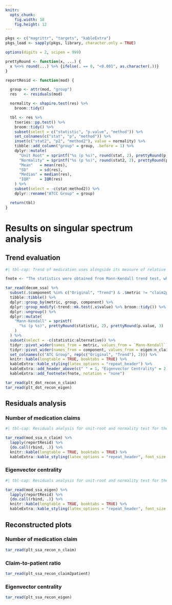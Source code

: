 ```yaml
---
knitr:
  opts_chunk:
    fig.width: 18
    fig.height: 12
---
```


```r

pkgs <- c("magrittr", "targets", "kableExtra")
pkgs_load <- sapply(pkgs, library, character.only = TRUE)

options(digits = 2, scipen = 999)

prettyRound <- function(x, ...) {
  x %<>% round(...) %>% {ifelse(. == 0, "<0.001", as.character(.))}
}

reportResid <- function(mod) {

  group <- attr(mod, "group")
  res   <- residuals(mod)

  normality <- shapiro.test(res) %>%
    broom::tidy()

  tbl <- res %>%
    tseries::pp.test() %>%
    broom::tidy() %>%
    subset(select = c("statistic", "p.value", "method")) %>%
    set_colnames(c("stat", "p", "method")) %>%
    inset(c("stat2", "p2", "method2"), value = normality) %>%
    tibble::add_column("group" = group, .before = 1) %>%
    dplyr::mutate(
      "Unit Root" = sprintf("%s (p %s)", round(stat, 2), prettyRound(p, 3)),
      "Normality" = sprintf("%s (p %s)", round(stat2, 2), prettyRound(p2, 3)),
      "Mean"   = mean(res),
      "SD"     = sd(res),
      "Median" = median(res),
      "IQR"    = IQR(res)
    ) %>%
    subset(select = -c(stat:method2)) %>%
    dplyr::rename("ATCC Group" = group)

  return(tbl)
}

```

\normalpapersize

# Results on singular spectrum analysis {#sec-spectral}

## Trend evaluation

```r
#| tbl-cap: Trend of medication uses alongside its measure of relative importance

fnote <- "The statistics were obtained from Mann-Kendall trend test, where positive result signifies a positive slope"

tar_read(decom_ssa) %>%
  subset(.$component %in% c("Original", "Trend") & .$metric != "claim2patient") %>%
  tibble::tibble() %>%
  dplyr::group_by(metric, group, component) %>%
  dplyr::group_modify(~trend::mk.test(.x$value) %>% broom::tidy()) %>%
  dplyr::ungroup() %>%
  dplyr::mutate(
    "Mann-Kendall" = sprintf(
      "%s (p %s)", prettyRound(statistic, 2), prettyRound(p.value, 3)
    )
  ) %>%
  subset(select = -c(statistic:alternative)) %>%
  tidyr::pivot_wider(names_from = metric, values_from = `Mann-Kendall`) %>%
  tidyr::pivot_wider(names_from = component, values_from = eigen:n_claim) %>%
  set_colnames(c("ATC Group", rep(c("Original", "Trend"), 2))) %>%
  knitr::kable(longtable = TRUE, booktabs = TRUE) %>%
  kableExtra::kable_styling(latex_options = "repeat_header") %>%
  kableExtra::add_header_above(c(" " = 1, "Eigenvector Centrality" = 2, "Medication Claims" = 2)) %>%
  kableExtra::add_footnote(fnote, notation = "none")

```

\uselandscape

```r

tar_read(plt_dot_recon_n_claim)
tar_read(plt_dot_recon_eigen)

```

\normalpapersize

## Residuals analysis

### Number of medication claims

```r
#| tbl-cap: Residuals analysis for unit-root and normality test for the decomposition model of number of claims

tar_read(mod_ssa_n_claim) %>%
  lapply(reportResid) %>%
  {do.call(rbind, .)} %>%
  knitr::kable(longtable = TRUE, booktabs = TRUE) %>%
  kableExtra::kable_styling(latex_options = "repeat_header", font_size = 8)

```

### Eigenvector centrality

```r
#| tbl-cap: Residuals analysis for unit-root and normality test for the decomposition model of relative importance

tar_read(mod_ssa_eigen) %>%
  lapply(reportResid) %>%
  {do.call(rbind, .)} %>%
  knitr::kable(longtable = TRUE, booktabs = TRUE) %>%
  kableExtra::kable_styling(latex_options = "repeat_header", font_size = 8)

```

\uselandscape

## Reconstructed plots {#sec-recon}

### Number of medication claim

```r

tar_read(plt_ssa_recon_n_claim)

```

::: {.content-visible when-profile="spectral"}

### Claim-to-patient ratio

```r

tar_read(plt_ssa_recon_claim2patient)

```

:::

### Eigenvector centrality

```r

tar_read(plt_ssa_recon_eigen)

```
